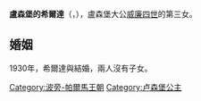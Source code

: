 {{Unreferenced|time=2020-10-04T15:05:22+00:00}}
{{Infobox noble
| name        = 盧森堡的希爾達
| title       = 施瓦岑貝格親王妃
| image       = Princess Hilda of Luxemburg (1897 - 1979).jpg
| birth_date  = {{Birth date|1897|02|15|df=y}}
| birth_place = [[科爾馬-貝格|科爾馬-貝格]]
| death_date  = {{Death date and age|1979|09|08|1897|02|15|df=y}}
| death_place = 科爾馬-貝格
| noble family= [[拿騷王朝|拿騷-威爾堡]]
| father      = [[威廉四世_(卢森堡大公)|盧森堡大公威廉四世]]
| mother      = [[瑪麗亞·安娜_(布拉干薩)|布拉干薩的瑪麗亞·安娜]]
}}
'''盧森堡的希爾達'''（{{lang-fr|Hilda de Luxembourg}}，{{bd|1897年|2月15日|1979年|9月8日}}），盧森堡大公[[威廉四世_(卢森堡大公)|威廉四世]]的第三女。

== 婚姻 ==
1930年，希爾達與{{le|阿道夫·施瓦岑貝格|Adolph Schwarzenberg}}結婚，兩人沒有子女。

[[Category:波旁-帕爾馬王朝|Category:波旁-帕爾馬王朝]]
[[Category:卢森堡公主|Category:卢森堡公主]]